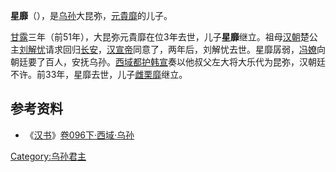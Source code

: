 '''星靡'''（{{bd||？|前33年||catIdx=Y}}），是[[乌孙|乌孙]]大昆弥，[[元貴靡|元貴靡]]的儿子。

[[甘露_(西汉)|甘露]]三年（前51年），大昆弥元貴靡在位3年去世，儿子'''星靡'''继立。祖母[[汉朝|汉朝]]楚公主[[刘解忧|刘解忧]]请求回归[[长安|长安]]，[[汉宣帝|汉宣帝]]同意了，两年后，刘解忧去世。星靡孱弱，[[冯嫽|冯嫽]]向朝廷要了百人，安抚乌孙。[[西域都护|西域都护]][[韩宣|韩宣]]奏以他叔父左大将大乐代为昆弥，汉朝廷不许。前33年，星靡去世，儿子[[雌栗靡|雌栗靡]]继立。

==参考资料==
*《[[汉书|汉书]]》[[s:汉书/卷096下|卷096下·西域·乌孙]]

{{start box}}
{{s-before|[[元貴靡|元貴靡]]}}
{{s-title|[[乌孙|乌孙]]大昆弥|前51年—前33年}}
{{s-after|[[雌栗靡|雌栗靡]]}}
{{end box}}

[[Category:乌孙君主|Category:乌孙君主]]